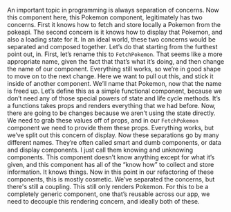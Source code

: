 
<Layout>
<Lesson {...lessons[20]} />

An important topic in programming is always separation of concerns. Now this component here, this Pokemon component, legitimately has two concerns. First it knows how to fetch and store locally a Pokemon from the pokeapi. The second concern is it knows how to display that Pokemon, and also a loading state for it. In an ideal world, these two concerns would be separated and composed together. Let’s do that starting from the furthest point out, in. First, let’s rename this to `FetchPokemon`. That seems like a more appropriate name, given the fact that that’s what it’s doing, and then change the name of our component. Everything still works, so we’re in good shape to move on to the next change. Here we want to pull out this, and stick it inside of another component. We’ll name that Pokemon, now that the name is freed up. Let’s define this as a simple functional component, because we don’t need any of those special powers of state and life cycle methods. It’s a functions takes props and renders everything that we had before. Now, there are going to be changes because we aren’t using the state directly. We need to grab these values off of props, and in our `FetchPokemon` component we need to provide them these props. Everything works, but we’ve split out this concern of display. Now these separations go by many different names. They’re often called smart and dumb components, or data and display components. I just call them knowing and unknowing components. This component doesn’t know anything except for what it’s given, and this component has all of the “know how” to collect and store information. It knows things. Now in this point in our refactoring of these components, this is mostly cosmetic. We’ve separated the concerns, but there's still a coupling. This still only renders Pokemon. For this to be a completely generic component, one that’s reusable across our app, we need to decouple this rendering concern, and ideally both of these.

<Index />
</Layout>
